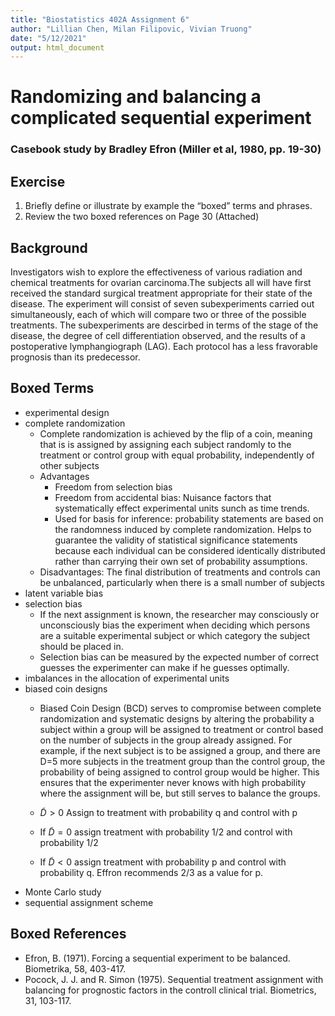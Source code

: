```yaml
---
title: "Biostatistics 402A Assignment 6"
author: "Lillian Chen, Milan Filipovic, Vivian Truong"
date: "5/12/2021"
output: html_document
---
```


# Randomizing and balancing a complicated sequential experiment
### Casebook study by Bradley Efron (Miller et al, 1980, pp. 19-30)

## Exercise

1. Briefly define or illustrate by example the "boxed" terms and phrases.
2. Review the two boxed references on Page 30 (Attached)


## Background
Investigators wish to explore the effectiveness of various radiation and chemical treatments for ovarian carcinoma.The subjects all will have first received the standard surgical treatment appropriate for their state of the disease. The experiment will consist of seven subexperiments carried out simultaneously, each of which will compare two or three of the possible treatments. The subexperiments are descirbed in terms of the stage of the disease, the degree of cell differentiation observed, and the results of a postoperative lymphangiograph (LAG). Each protocol has a less fravorable prognosis than its predecessor.

## Boxed Terms

* experimental design
* complete randomization
  + Complete randomization is achieved by the flip of a coin, meaning that is is assigned by assigning each subject randomly to the treatment or control group with equal probability, independently of other subjects
  + Advantages
    + Freedom from selection bias
    + Freedom from accidental bias: Nuisance factors that systematically effect experimental units sunch as time trends. 
    + Used for basis for inference: probability statements are based on the randomness induced by complete randomization. Helps to guarantee the validity of statistical significance statements because each individual can be considered identically distributed rather than carrying their own set of probability assumptions. 
  + Disadvantages: The final distribution of treatments and controls can be unbalanced, particularly when there is a small number of subjects
* latent variable bias
* selection bias
  + If the next assignment is known, the researcher may consciously or unconsciously bias the experiment when deciding which persons are a suitable experimental subject or which category the subject should be placed in. 
  + Selection bias can be measured by the expected number of correct guesses the experimenter can make if he guesses optimally. 
* imbalances in the allocation of experimental units
* biased coin designs
  + Biased Coin Design (BCD) serves to compromise between complete randomization and systematic designs by altering the probability a subject within a group will be assigned to treatment or control based on the number of subjects in the group already assigned. For example, if the next subject is to be assigned a group, and there are D=5 more subjects in the treatment group than the control group, the probability of being assigned to control group would be higher. This ensures that the experimenter never knows with high probability where the assignment will be, but still serves to balance the groups. 
  
  + $\tilde{D} > 0$ Assign to treatment with probability q and control with p
  + If $\tilde{D} = 0$ assign treatment with probability 1/2 and control with probability 1/2 
  + If $\tilde{D} < 0$ assign treatment with probability p and control with probability q. 
Effron recommends 2/3 as a value for p. 


* Monte Carlo study
* sequential assignment scheme


## Boxed References

* Efron, B. (1971). Forcing a sequential experiment to be balanced. Biometrika, 58, 403-417.
* Pocock, J. J. and R. Simon (1975). Sequential treatment assignment with balancing for prognostic factors in the controll clinical trial. Biometrics, 31, 103-117.